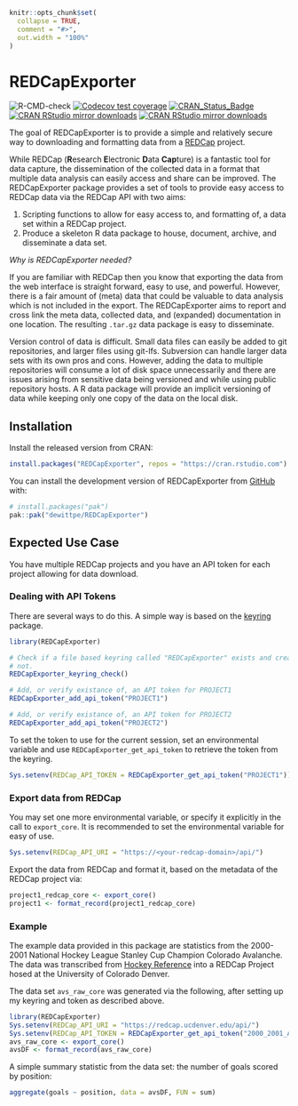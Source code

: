 <!-- README.md is generated from README.Rmd. Please edit that file -->

```r
knitr::opts_chunk$set(
  collapse = TRUE,
  comment = "#>",
  out.width = "100%"
)
```

# REDCapExporter

<!-- badges: start -->
![R-CMD-check](https://github.com/dewittpe/REDCapExporter/workflows/R-CMD-check/badge.svg)
[![Codecov test coverage](https://codecov.io/gh/dewittpe/REDCapExporter/graph/badge.svg)](https://app.codecov.io/gh/dewittpe/REDCapExporter)
[![CRAN_Status_Badge](https://www.r-pkg.org/badges/version/REDCapExporter)](https://cran.r-project.org/package=REDCapExporter)
[![CRAN RStudio mirror downloads](https://cranlogs.r-pkg.org/badges/REDCapExporter)](http://www.r-pkg.org/pkg/REDCapExporter)
[![CRAN RStudio mirror downloads](https://cranlogs.r-pkg.org/badges/grand-total/REDCapExporter)](http://www.r-pkg.org/pkg/REDCapExporter)
<!-- badges: end -->

The goal of REDCapExporter is to provide a simple and relatively secure way to
downloading and formatting data from a [REDCap](https://www.project-redcap.org/)
project.

While REDCap (**R**esearch **E**lectronic **D**ata **Cap**ture) is a fantastic
tool for data capture, the dissemination of the collected data in a format that
multiple data analysis can easily access and share can be improved.  The
REDCapExporter package provides a set of tools to provide easy access to REDCap
data via the REDCap API with two aims:

1. Scripting functions to allow for easy access to, and formatting of, a data
   set within a REDCap project.
2. Produce a skeleton R data package to house, document, archive, and
   disseminate a data set.

_Why is REDCapExporter needed?_

If you are familiar with REDCap then you know that exporting the data from the
web interface is straight forward, easy to use, and powerful.  However, there is
a fair amount of (meta) data that could be valuable to data analysis which is
not included in the export.  The REDCapExporter aims to report and cross link
the meta data, collected data, and (expanded) documentation in one location.
The resulting `.tar.gz` data package is easy to disseminate.

Version control of data is difficult.  Small data files can easily be added to
git repositories, and larger files using git-lfs.  Subversion can handle larger
data sets with its own pros and cons.  However, adding the data to multiple
repositories will consume a lot of disk space unnecessarily  and there are issues
arising from sensitive data being versioned and while using public repository
hosts.  A R data package will provide an implicit versioning of data while
keeping only one copy of the data on the local disk.

## Installation

Install the released version from CRAN:
```r
install.packages("REDCapExporter", repos = "https://cran.rstudio.com")
```

You can install the development version of REDCapExporter from
[GitHub](https://github.com/) with:

```r
# install.packages("pak")
pak::pak("dewittpe/REDCapExporter")
```

## Expected Use Case

You have multiple REDCap projects and you have an API token for each project
allowing for data download.

### Dealing with API Tokens

There are several ways to do this.  A simple way is based on the
[keyring](https://keyring.r-lib.org/) package.

```r
library(REDCapExporter)

# Check if a file based keyring called "REDCapExporter" exists and create one if
# not.
REDCapExporter_keyring_check()

# Add, or verify existance of, an API token for PROJECT1
REDCapExporter_add_api_token("PROJECT1")

# Add, or verify existance of, an API token for PROJECT2
REDCapExporter_add_api_token("PROJECT2")
```

To set the token to use for the current session,
set an environmental variable and use
`REDCapExporter_get_api_token` to retrieve the token from the keyring.

```r
Sys.setenv(REDCap_API_TOKEN = REDCapExporter_get_api_token("PROJECT1"))
```

### Export data from REDCap

You may set one more environmental variable, or specify it explicitly in the call
to `export_core`.  It is recommended to set the environmental variable for easy
of use.

```r
Sys.setenv(REDCap_API_URI = "https://<your-redcap-domain>/api/")
```

Export the data from REDCap and format it, based on the metadata of the REDCap
project via:

```r
project1_redcap_core <- export_core()
project1 <- format_record(project1_redcap_core)
```

### Example

The example data provided in this package are statistics from the 2000-2001
National Hockey League Stanley Cup Champion Colorado Avalanche.  The data was
transcribed from [Hockey Reference](https://www.hockey-reference.com/teams/COL/2001.html)
into a REDCap Project hosed at the University of Colorado Denver.

The data set `avs_raw_core` was generated via the following, after setting up my
keyring and token as described above.
```r
library(REDCapExporter)
Sys.setenv(REDCap_API_URI = "https://redcap.ucdenver.edu/api/")
Sys.setenv(REDCap_API_TOKEN = REDCapExporter_get_api_token("2000_2001_Avalanche"))
avs_raw_core <- export_core()
avsDF <- format_record(avs_raw_core)
```

A simple summary statistic from the data set: the number of goals scored by
position:

```r
aggregate(goals ~ position, data = avsDF, FUN = sum)
```









